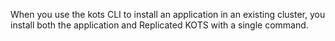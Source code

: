 When you use the kots CLI to install an application in an existing cluster, you install both the application and Replicated KOTS with a single command.